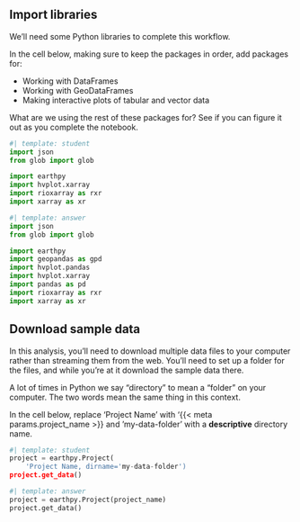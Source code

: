 ## Import libraries

We'll need some Python libraries to complete this workflow.

::: {.callout-task title="Import necessary libraries"}
In the cell below, making sure to keep the packages in order, add packages for:

  - Working with DataFrames
  - Working with GeoDataFrames
  - Making interactive plots of tabular and vector data

:::

::: {.callout-respond}
What are we using the rest of these packages for? See if you can figure it out as you complete the notebook.
:::

```python
#| template: student
import json
from glob import glob

import earthpy
import hvplot.xarray
import rioxarray as rxr
import xarray as xr
```

::: {.content-visible when-format="html"}
```python
#| template: answer
import json
from glob import glob

import earthpy
import geopandas as gpd
import hvplot.pandas
import hvplot.xarray
import pandas as pd
import rioxarray as rxr
import xarray as xr
```
:::

## Download sample data

In this analysis, you'll need to download multiple data files to your computer rather than streaming them from the web. You'll need to set up a folder for the files, and while you're at it download the sample data there.

::: {.callout-caution title="GOTCHA ALERT!" icon="false"}
A lot of times in Python we say "directory" to mean a "folder" on your computer. The two words mean the same thing in this context.
:::

::: {.callout-task}
In the cell below, replace 'Project Name' with '{{< meta params.project_name >}} and 'my-data-folder' with a **descriptive** directory name.
:::

```python
#| template: student
project = earthpy.Project(
    'Project Name, dirname='my-data-folder')
project.get_data()
```

::: {.content-visible when-format="html"}
```python
#| template: answer
project = earthpy.Project(project_name)
project.get_data()
```
:::
